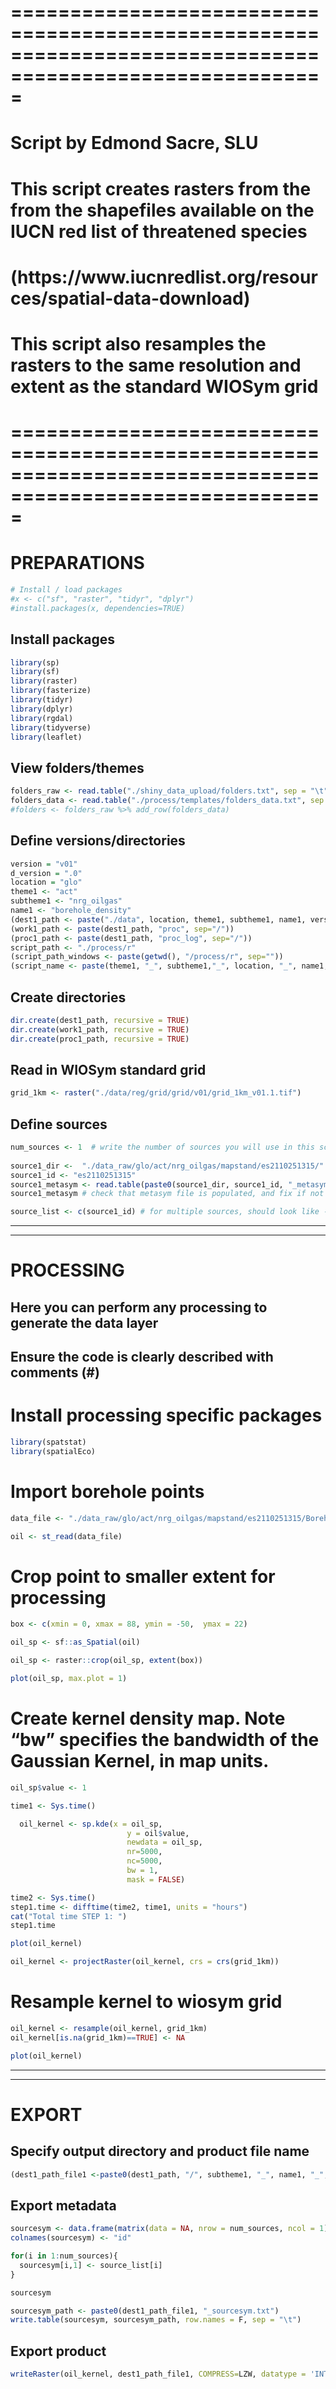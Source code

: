 # =========================================================================================================
# Script by Edmond Sacre, SLU
# This script creates rasters from the from the shapefiles available on the IUCN red list of threatened species
# (https://www.iucnredlist.org/resources/spatial-data-download)
# This script also resamples the rasters to the same resolution and extent as the standard WIOSym grid
# =========================================================================================================

# PREPARATIONS
```r
# Install / load packages
#x <- c("sf", "raster", "tidyr", "dplyr")
#install.packages(x, dependencies=TRUE)
```

## Install packages
```r
library(sp)
library(sf) 
library(raster)
library(fasterize)
library(tidyr)
library(dplyr)
library(rgdal)
library(tidyverse)
library(leaflet)
```

## View folders/themes
```r
folders_raw <- read.table("./shiny_data_upload/folders.txt", sep = "\t", header = TRUE)
folders_data <- read.table("./process/templates/folders_data.txt", sep = "\t", header = TRUE)
#folders <- folders_raw %>% add_row(folders_data)
```

## Define versions/directories
```r
version = "v01"
d_version = ".0"
location = "glo"
theme1 <- "act"
subtheme1 <- "nrg_oilgas"
name1 <- "borehole_density"
(dest1_path <- paste("./data", location, theme1, subtheme1, name1, version, sep="/"))
(work1_path <- paste(dest1_path, "proc", sep="/"))
(proc1_path <- paste(dest1_path, "proc_log", sep="/"))
script_path <- "./process/r"
(script_path_windows <- paste(getwd(), "/process/r", sep=""))
(script_name <- paste(theme1, "_", subtheme1,"_", location, "_", name1,"_s01_",version, ".R", sep=""))
```

## Create directories
```r
dir.create(dest1_path, recursive = TRUE)
dir.create(work1_path, recursive = TRUE)
dir.create(proc1_path, recursive = TRUE)
```

## Read in WIOSym standard grid
```r
grid_1km <- raster("./data/reg/grid/grid/v01/grid_1km_v01.1.tif")
```

## Define sources
```r
num_sources <- 1  # write the number of sources you will use in this script (to be used later for exporting metadata)
  
source1_dir <-  "./data_raw/glo/act/nrg_oilgas/mapstand/es2110251315/"
source1_id <- "es2110251315"
source1_metasym <- read.table(paste0(source1_dir, source1_id, "_metasym.txt"), sep = "\t")
source1_metasym # check that metasym file is populated, and fix if not - before finalising the processing

source_list <- c(source1_id) # for multiple sources, should look like - c(source1_id, source2_id, source3_id) etc.
```

*****************************************************************
*****************************************************************
# PROCESSING


## Here you can perform any processing to generate the data layer
## Ensure the code is clearly described with comments (#)

# Install processing specific packages
```r
library(spatstat)
library(spatialEco)
```

# Import borehole points
```r
data_file <- "./data_raw/glo/act/nrg_oilgas/mapstand/es2110251315/Boreholes/mps_mapping_wellheader/mps_mapping_wellheaderPoint.shp"

oil <- st_read(data_file)
```

# Crop point to smaller extent for processing

```r
box <- c(xmin = 0, xmax = 88, ymin = -50,  ymax = 22)

oil_sp <- sf::as_Spatial(oil)

oil_sp <- raster::crop(oil_sp, extent(box))

plot(oil_sp, max.plot = 1)
```

# Create kernel density map. Note "bw" specifies the bandwidth of the Gaussian Kernel, in map units.
```r
oil_sp$value <- 1

time1 <- Sys.time()

  oil_kernel <- sp.kde(x = oil_sp,
                          y = oil$value,
                          newdata = oil_sp,
                          nr=5000,
                          nc=5000,
                          bw = 1,
                          mask = FALSE)

time2 <- Sys.time()
step1.time <- difftime(time2, time1, units = "hours")
cat("Total time STEP 1: ")
step1.time
```

```r
plot(oil_kernel)
```

```r
oil_kernel <- projectRaster(oil_kernel, crs = crs(grid_1km))
```


# Resample kernel to wiosym grid
```r
oil_kernel <- resample(oil_kernel, grid_1km)
oil_kernel[is.na(grid_1km)==TRUE] <- NA

plot(oil_kernel)
```

*****************************************************************
*****************************************************************


# EXPORT

## Specify output directory and product file name

```r
(dest1_path_file1 <-paste0(dest1_path, "/", subtheme1, "_", name1, "_", version, d_version, ".tif"))
```

## Export metadata
```r
sourcesym <- data.frame(matrix(data = NA, nrow = num_sources, ncol = 1))
colnames(sourcesym) <- "id"

for(i in 1:num_sources){
  sourcesym[i,1] <- source_list[i]
}

sourcesym
```

```r
sourcesym_path <- paste0(dest1_path_file1, "_sourcesym.txt")
write.table(sourcesym, sourcesym_path, row.names = F, sep = "\t")
```


## Export product

```r
writeRaster(oil_kernel, dest1_path_file1, COMPRESS=LZW, datatype = 'INT4S', overwrite=TRUE)
```

